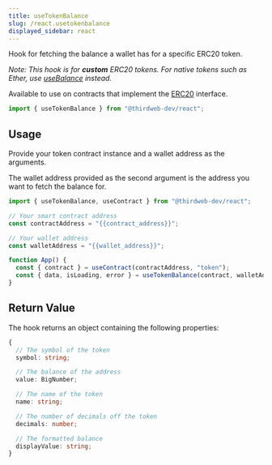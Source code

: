 ```yaml
---
title: useTokenBalance
slug: /react.usetokenbalance
displayed_sidebar: react
---
```



Hook for fetching the balance a wallet has for a specific ERC20 token.

_Note: This hook is for **custom** ERC20 tokens. For native tokens such as Ether, use [useBalance](/react/react.usebalance) instead._

Available to use on contracts that implement the [ERC20](/contractkit/interfaces/erc20) interface.

```jsx
import { useTokenBalance } from "@thirdweb-dev/react";
```

## Usage

Provide your token contract instance and a wallet address as the arguments.

The wallet address provided as the second argument is the address you want to fetch the balance for.

```jsx
import { useTokenBalance, useContract } from "@thirdweb-dev/react";

// Your smart contract address
const contractAddress = "{{contract_address}}";

// Your wallet address
const walletAddress = "{{wallet_address}}";

function App() {
  const { contract } = useContract(contractAddress, "token");
  const { data, isLoading, error } = useTokenBalance(contract, walletAddress);
}
```

## Return Value

The hook returns an object containing the following properties:

```ts
{
  // The symbol of the token
  symbol: string;

  // The balance of the address
  value: BigNumber;

  // The name of the token
  name: string;

  // The number of decimals off the token
  decimals: number;

  // The formatted balance
  displayValue: string;
}
```
